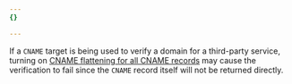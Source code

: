 ```yaml
---
{}

---
```


If a `CNAME` target is being used to verify a domain for a third-party service, turning on [CNAME flattening for all CNAME records](/dns/cname-flattening/set-up-cname-flattening/#for-all-cname-records) may cause the verification to fail since the `CNAME` record itself will not be returned directly.
